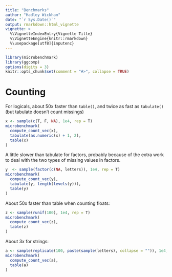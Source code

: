 ```yaml
---
title: "Benchmarks"
author: "Hadley Wickham"
date: "`r Sys.Date()`"
output: rmarkdown::html_vignette
vignette: >
  %\VignetteIndexEntry{Vignette Title}
  %\VignetteEngine{knitr::rmarkdown}
  %\usepackage[utf8]{inputenc}
---
```


```r
library(microbenchmark)
library(ggcomp)
options(digits = 3)
knitr::opts_chunk$set(comment = "#>", collapse = TRUE)
```

# Counting

For logicals, about 50x faster than `table()`, and twice as fast as `tabulate()` (but tabulate doesn't count missings)

```r
x <- sample(c(T, F, NA), 1e4, rep = T)
microbenchmark(
  compute_count_vec(x),
  tabulate(as.numeric(x) + 1, 2),
  table(x)
)
```

A little slower than tabulate for factors, probably because of the extra work to deal with the two types of missing values in factors.

```r
y  <- sample(factor(c(NA, letters)), 1e4, rep = T)
microbenchmark(
  compute_count_vec(y),
  tabulate(y, length(levels(y))),
  table(y)
)

```

About 50x faster than table when counting floats:

```r
z <- sample(runif(100), 1e4, rep = T)
microbenchmark(
  compute_count_vec(z),
  table(z)
)

```

About 3x for strings:

```r
a <- sample(replicate(100, paste(sample(letters), collapse = "")), 1e4, rep = T)
microbenchmark(
  compute_count_vec(a),
  table(a)
)
```
